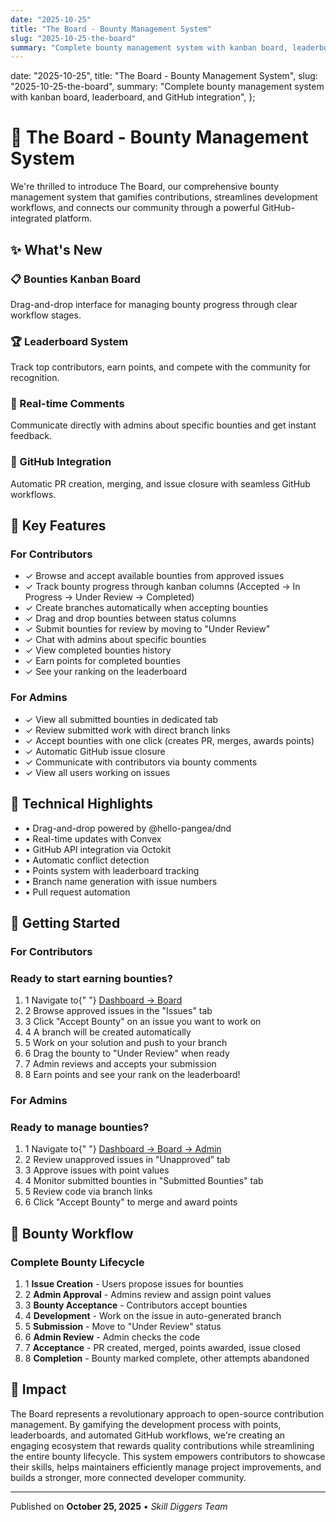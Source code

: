 ```yaml
---
date: "2025-10-25"
title: "The Board - Bounty Management System"
slug: "2025-10-25-the-board"
summary: "Complete bounty management system with kanban board, leaderboard, and GitHub integration"
---
```


  date: "2025-10-25",
  title: "The Board - Bounty Management System",
  slug: "2025-10-25-the-board",
  summary:
    "Complete bounty management system with kanban board, leaderboard, and GitHub integration",
};

# 🎯 The Board - Bounty Management System

<div className="text-muted-foreground mb-8 text-lg">
  We're thrilled to introduce The Board, our comprehensive bounty management
  system that gamifies contributions, streamlines development workflows, and
  connects our community through a powerful GitHub-integrated platform.
</div>

## ✨ What's New

<div className="my-6 grid gap-4 md:grid-cols-2">
  <div className="bg-card rounded-lg border p-4">
    <h3 className="mb-2 text-lg font-semibold">📋 Bounties Kanban Board</h3>
    <div className="text-muted-foreground">
      Drag-and-drop interface for managing bounty progress through clear
      workflow stages.
    </div>
  </div>
  <div className="bg-card rounded-lg border p-4">
    <h3 className="mb-2 text-lg font-semibold">🏆 Leaderboard System</h3>
    <div className="text-muted-foreground">
      Track top contributors, earn points, and compete with the community for
      recognition.
    </div>
  </div>
  <div className="bg-card rounded-lg border p-4">
    <h3 className="mb-2 text-lg font-semibold">💬 Real-time Comments</h3>
    <div className="text-muted-foreground">
      Communicate directly with admins about specific bounties and get instant
      feedback.
    </div>
  </div>
  <div className="bg-card rounded-lg border p-4">
    <h3 className="mb-2 text-lg font-semibold">🔗 GitHub Integration</h3>
    <div className="text-muted-foreground">
      Automatic PR creation, merging, and issue closure with seamless GitHub
      workflows.
    </div>
  </div>
</div>

## 🚀 Key Features

### For Contributors

<div className="my-6">
  <ul className="space-y-3">
    <li className="flex items-start gap-3">
      <span className="mt-1 text-green-500">✓</span>
      <span>Browse and accept available bounties from approved issues</span>
    </li>
    <li className="flex items-start gap-3">
      <span className="mt-1 text-green-500">✓</span>
      <span>
        Track bounty progress through kanban columns (Accepted → In Progress →
        Under Review → Completed)
      </span>
    </li>
    <li className="flex items-start gap-3">
      <span className="mt-1 text-green-500">✓</span>
      <span>Create branches automatically when accepting bounties</span>
    </li>
    <li className="flex items-start gap-3">
      <span className="mt-1 text-green-500">✓</span>
      <span>Drag and drop bounties between status columns</span>
    </li>
    <li className="flex items-start gap-3">
      <span className="mt-1 text-green-500">✓</span>
      <span>Submit bounties for review by moving to "Under Review"</span>
    </li>
    <li className="flex items-start gap-3">
      <span className="mt-1 text-green-500">✓</span>
      <span>Chat with admins about specific bounties</span>
    </li>
    <li className="flex items-start gap-3">
      <span className="mt-1 text-green-500">✓</span>
      <span>View completed bounties history</span>
    </li>
    <li className="flex items-start gap-3">
      <span className="mt-1 text-green-500">✓</span>
      <span>Earn points for completed bounties</span>
    </li>
    <li className="flex items-start gap-3">
      <span className="mt-1 text-green-500">✓</span>
      <span>See your ranking on the leaderboard</span>
    </li>
  </ul>
</div>

### For Admins

<div className="my-6">
  <ul className="space-y-3">
    <li className="flex items-start gap-3">
      <span className="mt-1 text-blue-500">✓</span>
      <span>View all submitted bounties in dedicated tab</span>
    </li>
    <li className="flex items-start gap-3">
      <span className="mt-1 text-blue-500">✓</span>
      <span>Review submitted work with direct branch links</span>
    </li>
    <li className="flex items-start gap-3">
      <span className="mt-1 text-blue-500">✓</span>
      <span>
        Accept bounties with one click (creates PR, merges, awards points)
      </span>
    </li>
    <li className="flex items-start gap-3">
      <span className="mt-1 text-blue-500">✓</span>
      <span>Automatic GitHub issue closure</span>
    </li>
    <li className="flex items-start gap-3">
      <span className="mt-1 text-blue-500">✓</span>
      <span>Communicate with contributors via bounty comments</span>
    </li>
    <li className="flex items-start gap-3">
      <span className="mt-1 text-blue-500">✓</span>
      <span>View all users working on issues</span>
    </li>
  </ul>
</div>

## 🔧 Technical Highlights

<div className="my-6 rounded-lg border border-neutral-200 bg-transparent p-6 text-white dark:border-neutral-800 dark:bg-transparent dark:text-white">
  <ul className="space-y-2">
    <li>• Drag-and-drop powered by @hello-pangea/dnd</li>
    <li>• Real-time updates with Convex</li>
    <li>• GitHub API integration via Octokit</li>
    <li>• Automatic conflict detection</li>
    <li>• Points system with leaderboard tracking</li>
    <li>• Branch name generation with issue numbers</li>
    <li>• Pull request automation</li>
  </ul>
</div>

## 🎯 Getting Started

### For Contributors

<div className="my-6 rounded-lg border border-neutral-200 bg-transparent p-6 text-white dark:border-neutral-800 dark:bg-transparent dark:text-white">
  <h3 className="mb-4 text-lg font-semibold">
    Ready to start earning bounties?
  </h3>
  <ol className="space-y-2">
    <li className="flex items-center gap-3">
      <span className="flex h-6 w-6 items-center justify-center rounded-full bg-neutral-700 text-sm font-semibold text-white dark:bg-neutral-300 dark:text-neutral-900">
        1
      </span>
      <span>
        Navigate to{" "}
        <a
          href="/dashboard/board"
          className="text-blue-400 underline hover:text-blue-300"
        >
          Dashboard → Board
        </a>
      </span>
    </li>
    <li className="flex items-center gap-3">
      <span className="flex h-6 w-6 items-center justify-center rounded-full bg-neutral-700 text-sm font-semibold text-white dark:bg-neutral-300 dark:text-neutral-900">
        2
      </span>
      <span>Browse approved issues in the "Issues" tab</span>
    </li>
    <li className="flex items-center gap-3">
      <span className="flex h-6 w-6 items-center justify-center rounded-full bg-neutral-700 text-sm font-semibold text-white dark:bg-neutral-300 dark:text-neutral-900">
        3
      </span>
      <span>Click "Accept Bounty" on an issue you want to work on</span>
    </li>
    <li className="flex items-center gap-3">
      <span className="flex h-6 w-6 items-center justify-center rounded-full bg-neutral-700 text-sm font-semibold text-white dark:bg-neutral-300 dark:text-neutral-900">
        4
      </span>
      <span>A branch will be created automatically</span>
    </li>
    <li className="flex items-center gap-3">
      <span className="flex h-6 w-6 items-center justify-center rounded-full bg-neutral-700 text-sm font-semibold text-white dark:bg-neutral-300 dark:text-neutral-900">
        5
      </span>
      <span>Work on your solution and push to your branch</span>
    </li>
    <li className="flex items-center gap-3">
      <span className="flex h-6 w-6 items-center justify-center rounded-full bg-neutral-700 text-sm font-semibold text-white dark:bg-neutral-300 dark:text-neutral-900">
        6
      </span>
      <span>Drag the bounty to "Under Review" when ready</span>
    </li>
    <li className="flex items-center gap-3">
      <span className="flex h-6 w-6 items-center justify-center rounded-full bg-neutral-700 text-sm font-semibold text-white dark:bg-neutral-300 dark:text-neutral-900">
        7
      </span>
      <span>Admin reviews and accepts your submission</span>
    </li>
    <li className="flex items-center gap-3">
      <span className="flex h-6 w-6 items-center justify-center rounded-full bg-neutral-700 text-sm font-semibold text-white dark:bg-neutral-300 dark:text-neutral-900">
        8
      </span>
      <span>Earn points and see your rank on the leaderboard!</span>
    </li>
  </ol>
</div>

### For Admins

<div className="my-6 rounded-lg border border-neutral-200 bg-transparent p-6 text-white dark:border-neutral-800 dark:bg-transparent dark:text-white">
  <h3 className="mb-4 text-lg font-semibold">Ready to manage bounties?</h3>
  <ol className="space-y-2">
    <li className="flex items-center gap-3">
      <span className="flex h-6 w-6 items-center justify-center rounded-full bg-neutral-700 text-sm font-semibold text-white dark:bg-neutral-300 dark:text-neutral-900">
        1
      </span>
      <span>
        Navigate to{" "}
        <a
          href="/dashboard/board/admin"
          className="text-blue-400 underline hover:text-blue-300"
        >
          Dashboard → Board → Admin
        </a>
      </span>
    </li>
    <li className="flex items-center gap-3">
      <span className="flex h-6 w-6 items-center justify-center rounded-full bg-neutral-700 text-sm font-semibold text-white dark:bg-neutral-300 dark:text-neutral-900">
        2
      </span>
      <span>Review unapproved issues in "Unapproved" tab</span>
    </li>
    <li className="flex items-center gap-3">
      <span className="flex h-6 w-6 items-center justify-center rounded-full bg-neutral-700 text-sm font-semibold text-white dark:bg-neutral-300 dark:text-neutral-900">
        3
      </span>
      <span>Approve issues with point values</span>
    </li>
    <li className="flex items-center gap-3">
      <span className="flex h-6 w-6 items-center justify-center rounded-full bg-neutral-700 text-sm font-semibold text-white dark:bg-neutral-300 dark:text-neutral-900">
        4
      </span>
      <span>Monitor submitted bounties in "Submitted Bounties" tab</span>
    </li>
    <li className="flex items-center gap-3">
      <span className="flex h-6 w-6 items-center justify-center rounded-full bg-neutral-700 text-sm font-semibold text-white dark:bg-neutral-300 dark:text-neutral-900">
        5
      </span>
      <span>Review code via branch links</span>
    </li>
    <li className="flex items-center gap-3">
      <span className="flex h-6 w-6 items-center justify-center rounded-full bg-neutral-700 text-sm font-semibold text-white dark:bg-neutral-300 dark:text-neutral-900">
        6
      </span>
      <span>Click "Accept Bounty" to merge and award points</span>
    </li>
  </ol>
</div>

## 🔄 Bounty Workflow

<div className="my-6 rounded-lg border border-neutral-200 bg-transparent p-6 text-white dark:border-neutral-800 dark:bg-transparent dark:text-white">
  <h3 className="mb-4 text-lg font-semibold">Complete Bounty Lifecycle</h3>
  <ol className="space-y-2">
    <li className="flex items-center gap-3">
      <span className="flex h-6 w-6 items-center justify-center rounded-full bg-blue-600 text-sm font-semibold text-white">
        1
      </span>
      <span>
        <strong>Issue Creation</strong> - Users propose issues for bounties
      </span>
    </li>
    <li className="flex items-center gap-3">
      <span className="flex h-6 w-6 items-center justify-center rounded-full bg-blue-600 text-sm font-semibold text-white">
        2
      </span>
      <span>
        <strong>Admin Approval</strong> - Admins review and assign point values
      </span>
    </li>
    <li className="flex items-center gap-3">
      <span className="flex h-6 w-6 items-center justify-center rounded-full bg-blue-600 text-sm font-semibold text-white">
        3
      </span>
      <span>
        <strong>Bounty Acceptance</strong> - Contributors accept bounties
      </span>
    </li>
    <li className="flex items-center gap-3">
      <span className="flex h-6 w-6 items-center justify-center rounded-full bg-blue-600 text-sm font-semibold text-white">
        4
      </span>
      <span>
        <strong>Development</strong> - Work on the issue in auto-generated
        branch
      </span>
    </li>
    <li className="flex items-center gap-3">
      <span className="flex h-6 w-6 items-center justify-center rounded-full bg-blue-600 text-sm font-semibold text-white">
        5
      </span>
      <span>
        <strong>Submission</strong> - Move to "Under Review" status
      </span>
    </li>
    <li className="flex items-center gap-3">
      <span className="flex h-6 w-6 items-center justify-center rounded-full bg-blue-600 text-sm font-semibold text-white">
        6
      </span>
      <span>
        <strong>Admin Review</strong> - Admin checks the code
      </span>
    </li>
    <li className="flex items-center gap-3">
      <span className="flex h-6 w-6 items-center justify-center rounded-full bg-blue-600 text-sm font-semibold text-white">
        7
      </span>
      <span>
        <strong>Acceptance</strong> - PR created, merged, points awarded, issue
        closed
      </span>
    </li>
    <li className="flex items-center gap-3">
      <span className="flex h-6 w-6 items-center justify-center rounded-full bg-blue-600 text-sm font-semibold text-white">
        8
      </span>
      <span>
        <strong>Completion</strong> - Bounty marked complete, other attempts
        abandoned
      </span>
    </li>
  </ol>
</div>

## 🎉 Impact

<div className="my-6 rounded-lg border border-neutral-200 bg-transparent p-6 text-white dark:border-neutral-800 dark:bg-transparent dark:text-white">
  <div className="text-lg leading-relaxed">
    The Board represents a revolutionary approach to open-source contribution
    management. By gamifying the development process with points, leaderboards,
    and automated GitHub workflows, we're creating an engaging ecosystem that
    rewards quality contributions while streamlining the entire bounty
    lifecycle. This system empowers contributors to showcase their skills, helps
    maintainers efficiently manage project improvements, and builds a stronger,
    more connected developer community.
  </div>
</div>

---

<div className="text-muted-foreground mt-8 border-t pt-4 text-sm">
  <div>
    Published on <strong>October 25, 2025</strong> • <em>Skill Diggers Team</em>
  </div>
</div>
